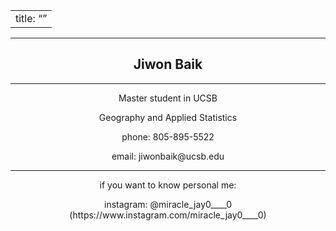 
---
title: ""
---

<center>


---

## Jiwon Baik

---


Master student in UCSB 

Geography and Applied Statistics

phone: 805-895-5522

email: jiwonbaik@ucsb.edu


---


if you want to know personal me: 

instagram: @miracle_jay0____0
(https://www.instagram.com/miracle_jay0____0)

</center>
